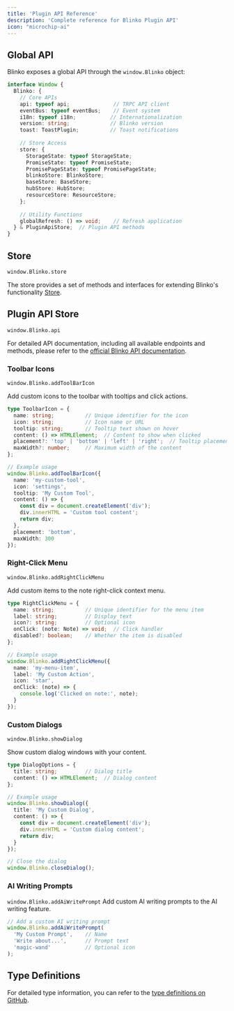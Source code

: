 ```yaml
---
title: 'Plugin API Reference'
description: 'Complete reference for Blinko Plugin API'
icon: "microchip-ai"
---
```


## Global API

Blinko exposes a global API through the `window.Blinko` object:

```typescript
interface Window {
  Blinko: {
    // Core APIs
    api: typeof api;              // TRPC API client
    eventBus: typeof eventBus;    // Event system
    i18n: typeof i18n;           // Internationalization
    version: string;             // Blinko version
    toast: ToastPlugin;          // Toast notifications
    
    // Store Access
    store: {
      StorageState: typeof StorageState;
      PromiseState: typeof PromiseState;
      PromisePageState: typeof PromisePageState;
      blinkoStore: BlinkoStore;
      baseStore: BaseStore;
      hubStore: HubStore;
      resourceStore: ResourceStore;
    };
    
    // Utility Functions
    globalRefresh: () => void;    // Refresh application
  } & PluginApiStore;  // Plugin API methods
}
```


## Store
`window.Blinko.store`

The store provides a set of methods and interfaces for extending Blinko's functionality [Store](/plugins/store).

## Plugin API Store
`window.Blinko.api`


For detailed API documentation, including all available endpoints and methods, please refer to the [official Blinko API documentation](https://blinko.apidocumentation.com/reference).

### Toolbar Icons
`window.Blinko.addToolBarIcon`

Add custom icons to the toolbar with tooltips and click actions.

```typescript
type ToolbarIcon = {
  name: string;          // Unique identifier for the icon
  icon: string;          // Icon name or URL
  tooltip: string;       // Tooltip text shown on hover
  content: () => HTMLElement;  // Content to show when clicked
  placement?: 'top' | 'bottom' | 'left' | 'right';  // Tooltip placement
  maxWidth?: number;     // Maximum width of the content
};

// Example usage
window.Blinko.addToolBarIcon({
  name: 'my-custom-tool',
  icon: 'settings',
  tooltip: 'My Custom Tool',
  content: () => {
    const div = document.createElement('div');
    div.innerHTML = 'Custom tool content';
    return div;
  },
  placement: 'bottom',
  maxWidth: 300
});
```

### Right-Click Menu
`window.Blinko.addRightClickMenu`

Add custom items to the note right-click context menu.

```typescript
type RightClickMenu = {
  name: string;          // Unique identifier for the menu item
  label: string;         // Display text
  icon?: string;         // Optional icon
  onClick: (note: Note) => void;  // Click handler
  disabled?: boolean;    // Whether the item is disabled
};

// Example usage
window.Blinko.addRightClickMenu({
  name: 'my-menu-item',
  label: 'My Custom Action',
  icon: 'star',
  onClick: (note) => {
    console.log('Clicked on note:', note);
  }
});
```

### Custom Dialogs
`window.Blinko.showDialog`

Show custom dialog windows with your content.

```typescript
type DialogOptions = {
  title: string;         // Dialog title
  content: () => HTMLElement;  // Dialog content
};

// Example usage
window.Blinko.showDialog({
  title: 'My Custom Dialog',
  content: () => {
    const div = document.createElement('div');
    div.innerHTML = 'Custom dialog content';
    return div;
  }
});

// Close the dialog
window.Blinko.closeDialog();
```

### AI Writing Prompts
`window.Blinko.addAiWritePrompt`
Add custom AI writing prompts to the AI writing feature.

```typescript
// Add a custom AI writing prompt
window.Blinko.addAiWritePrompt(
  'My Custom Prompt',    // Name
  'Write about...',      // Prompt text
  'magic-wand'           // Optional icon
);
```

## Type Definitions

For detailed type information, you can refer to the [type definitions on GitHub](https://github.com/blinko-space/blinko/tree/main/types).
